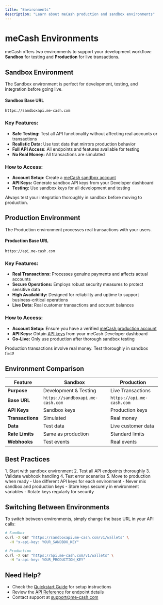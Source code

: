 ```yaml
---
title: "Environments"
description: "Learn about meCash production and sandbox environments"
---
```


# meCash Environments

meCash offers two environments to support your development workflow: **Sandbox** for testing and **Production** for live transactions.

## Sandbox Environment

The Sandbox environment is perfect for development, testing, and integration before going live.

#### Sandbox Base URL
`https://sandboxapi.me-cash.com`

### Key Features:
- **Safe Testing:** Test all API functionality without affecting real accounts or transactions
- **Realistic Data:** Use test data that mirrors production behavior
- **Full API Access:** All endpoints and features available for testing
- **No Real Money:** All transactions are simulated

### How to Access:
- **Account Setup:** Create a [meCash sandbox account](/account-creation)
- **API Keys:** Generate sandbox API keys from your Developer dashboard
- **Testing:** Use sandbox keys for all development and testing

<Note>Always test your integration thoroughly in sandbox before moving to production.</Note>

## Production Environment

The Production environment processes real transactions with your users.

#### Production Base URL
`https://api.me-cash.com`

### Key Features:
- **Real Transactions:** Processes genuine payments and affects actual accounts
- **Secure Operations:** Employs robust security measures to protect sensitive data
- **High Availability:** Designed for reliability and uptime to support business-critical operations
- **Live Data:** Real customer transactions and account balances

### How to Access:
- **Account Setup:** Ensure you have a verified [meCash production account](/account-creation)
- **API Keys:** Obtain [API keys](/authentication) from your meCash Developer dashboard
- **Go-Live:** Only use production after thorough sandbox testing

<Warning>Production transactions involve real money. Test thoroughly in sandbox first!</Warning>

## Environment Comparison

| Feature | Sandbox | Production |
|---------|---------|------------|
| **Purpose** | Development & Testing | Live Transactions |
| **Base URL** | `https://sandboxapi.me-cash.com` | `https://api.me-cash.com` |
| **API Keys** | Sandbox keys | Production keys |
| **Transactions** | Simulated | Real money |
| **Data** | Test data | Live customer data |
| **Rate Limits** | Same as production | Standard limits |
| **Webhooks** | Test events | Real events |

## Best Practices

<CardGroup cols={2}>
  <Card title="Development Workflow" icon="code">
    1. Start with sandbox environment
    2. Test all API endpoints thoroughly
    3. Validate webhook handling
    4. Test error scenarios
    5. Move to production when ready
  </Card>
  <Card title="API Key Management" icon="key">
    - Use different API keys for each environment
    - Never mix sandbox and production keys
    - Store keys securely in environment variables
    - Rotate keys regularly for security
  </Card>
</CardGroup>

## Switching Between Environments

To switch between environments, simply change the base URL in your API calls:

```bash
# Sandbox
curl -X GET "https://sandboxapi.me-cash.com/v1/wallets" \
  -H "x-api-key: YOUR_SANDBOX_KEY"

# Production  
curl -X GET "https://api.me-cash.com/v1/wallets" \
  -H "x-api-key: YOUR_PRODUCTION_KEY"
```

## Need Help?

- Check the [Quickstart Guide](/quickstart) for setup instructions
- Review the [API Reference](/api-reference) for endpoint details
- Contact support at [support@me-cash.com](mailto:support@me-cash.com)




